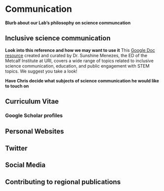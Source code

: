 # Communication {#communication}

**Blurb about our Lab's philosophy on science communcation**

## Inclusive science communication
**Look into this reference and how we may want to use it**
This [Google Doc resource](https://docs.google.com/document/d/1g7uXZzsC1QBCZWz4cRsERyzf6CrLKVXyLM_MTqvxK4A/edit?amp;urp=gmail_link) created and curated by Dr. Sunshine Menezes, the ED of the Metcalf Institute at URI, covers a wide range of topics related to inclusive science communication, education, and public engagement with STEM topics. We suggest you take a look!

**Have Chris decide what subjects of science communication he would like to touch on**

## Curriculum Vitae


### Google Scholar profiles

## Personal Websites


## Twitter


## Social Media


## Contributing to regional publications  

